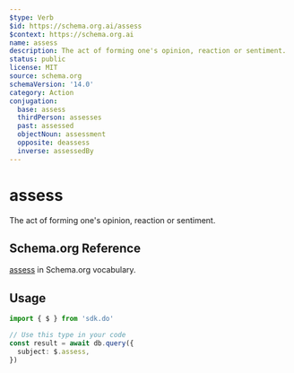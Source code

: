 ```yaml
---
$type: Verb
$id: https://schema.org.ai/assess
$context: https://schema.org.ai
name: assess
description: The act of forming one's opinion, reaction or sentiment.
status: public
license: MIT
source: schema.org
schemaVersion: '14.0'
category: Action
conjugation:
  base: assess
  thirdPerson: assesses
  past: assessed
  objectNoun: assessment
  opposite: deassess
  inverse: assessedBy
---
```


# assess

The act of forming one's opinion, reaction or sentiment.

## Schema.org Reference

[assess](https://schema.org/AssessAction) in Schema.org vocabulary.

## Usage

```typescript
import { $ } from 'sdk.do'

// Use this type in your code
const result = await db.query({
  subject: $.assess,
})
```
